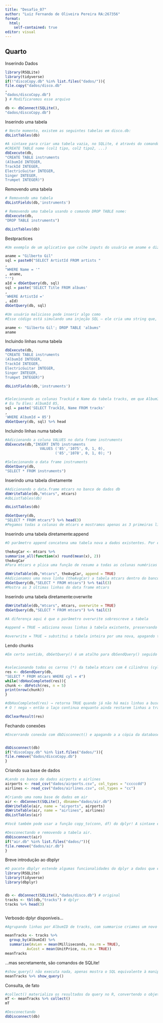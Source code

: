 ---
title: "Desafio_07"
author: "Luiz Fernando de Oliveira Pereira RA:267356"
format: 
  html:
    self-contained: true
editor: visual
---

## Quarto

Inserindo Dados

```{r}
library(RSQLite)
library(tidyverse)
if(!"discoCopy.db" %in% list.files("dados/")){
file.copy("dados/disco.db"
,
"dados/discoCopy.db")
} # Modificaremos esse arquivo

```

```{r}
db <- dbConnect(SQLite(),
"dados/discoCopy.db")

```

Inserindo uma tabela

```{r}
# Neste momento, existem as seguintes tabelas em disco.db:
dbListTables(db)

```

```{r}
#A sintaxe para criar uma tabela vazia, no SQLite, é através do comando
#CREATE TABLE nome (col1 tipo, col2 tipo2, ...)
dbExecute(db,
"CREATE TABLE instruments
(AlbumId INTEGER,
TrackId INTEGER,
ElectricGuitar INTEGER,
Singer INTEGER,
Trumpet INTEGER)")

```

Removendo uma tabela

```{r}
# Removendo uma tabela
dbListFields(db,'instruments')

# Removendo uma tabela usando o comando DROP TABLE nome:
dbExecute(db,
"DROP TABLE instruments")

dbListTables(db)

```

Bestpractices

```{r}

#Um exemplo de um aplicativo que colhe inputs do usuário em aname e diz quais álbums deste artista estão listados:

aname = "Gilberto Gil"
sql = paste0("SELECT ArtistId FROM artists "
,
"WHERE Name = '"
, aname,
"'")
aId = dbGetQuery(db, sql)
sql = paste('SELECT Title FROM albums'
,
'WHERE ArtistId ='
, aId)
dbGetQuery(db, sql)

```

```{r}
#Um usuário malicioso pode inserir algo como
#Esse código está simulando uma injeção SQL — ele cria uma string que, se usada ingenuamente numa query, poderia apagar a tabela albums.

aname <- "Gilberto Gil'; DROP TABLE 'albums"
aname
```

Incluindo linhas numa tabela

```{r}

dbExecute(db,
"CREATE TABLE instruments
(AlbumId INTEGER,
TrackId INTEGER,
ElectricGuitar INTEGER,
Singer INTEGER,
Trumpet INTEGER)")

dbListFields(db,'instruments')



```

```{r}

#Selecionando as colunas Trackid e Name da tabela tracks, em que AlbumId = 85
# Eu Tu Eles: AlbumId 85,
sql = paste('SELECT TrackId, Name FROM tracks'
,
'WHERE AlbumId = 85')
dbGetQuery(db, sql) %>% head

```

Incluindo linhas numa tabela

```{r}
#Adicionando a coluna VALUES no data frame instruments
dbExecute(db,"INSERT INTO instruments
                VALUES ('85','1075', 0, 1, 0),
                       ('85','1078', 0, 1, 0); ")
```

```{r}
#Selecionando o data frame instruments
dbGetQuery(db,
"SELECT * FROM instruments")

```

Inserindo uma tabela diretamente

```{r}
#Adicionando o data.frame mtcars no banco de dados db
dbWriteTable(db,"mtcars", mtcars)
#dbListTables(db)


```

```{r}
dbListTables(db)
```

```{r}
dbGetQuery(db,
"SELECT * FROM mtcars") %>% head(3)
#Pegamos todas a colunas de mtcars e mostramos apenas as 3 primeiras linhas
```

Inserindo uma tabela diretamente:append

```{r}
#O parâmetro append concatena uma tabela nova a dados existentes. Por exemplo,

theAvgCar <- mtcars %>%
summarise_all(function(x) round(mean(x), 2))
theAvgCar
#Para mtcars e plica uma função de resumo a todas as colunas numéricas do mtcars, depois para cada coluna calcula a média e arredonda em 2 casas decimais

```

```{r}


dbWriteTable(db,"mtcars", theAvgCar, append = TRUE) 
#Adicionamos uma nova linha (theAvgCar) a tabela mtcars dentro do banco de dados.
dbGetQuery(db,"SELECT * FROM mtcars") %>% tail(3)
#Mostra as 3 últimas linhas do data frame mtcars

```

Inserindo uma tabela diretamente:overwrite

```{r}
dbWriteTable(db,"mtcars", mtcars, overwrite = TRUE)
dbGetQuery(db,"SELECT * FROM mtcars") %>% tail(3)

#A diferença aqui é que o parâmetro overwrite sobrescreve a tabela

#append = TRUE → adiciona novas linhas à tabela existente, preservando o que já havia.

#overwrite = TRUE → substitui a tabela inteira por uma nova, apagando tudo o que havia antes.

```

Lendo chunks

```{r}
#Em certo sentido, dbGetQuery() é um atalho para dbSendQuery() seguido de dbFetch() (e dbClearResult()). Uma vantagem de usar a sintaxe mais longa é que podemos ler dados em chunks:


#selecionando todos os carros (*) da tabela mtcars com 4 cilindros (cyl = 4).
res <- dbSendQuery(db,
"SELECT * FROM mtcars WHERE cyl = 4")
while(!dbHasCompleted(res)){
chunk <- dbFetch(res, n = 5)
print(nrow(chunk))
}

#dbHasCompleted(res) → retorna TRUE quando já não há mais linhas a buscar.
# O ! nega → então o laço continua enquanto ainda restarem linhas a trazer.
```

```{r}
dbClearResult(res)
```

Fechando conexões

```{r}
#Encerrando conexão com dbDisconnect() e apagando a a cópia da database disco.db.


dbDisconnect(db)
if("discoCopy.db" %in% list.files("dados/")){
file.remove("dados/discoCopy.db")
}
```

Criando sua base de dados

```{r}
#Lendo os banco de dados airports e airlines
airports <- read_csv("dados/airports.csv", col_types = "cccccdd")
airlines <- read_csv("dados/airlines.csv", col_types = "cc")

#Criando uma noma base de dados em air
air <- dbConnect(SQLite(), dbname="dados/air.db")
dbWriteTable(air, name = "airports", airports)
dbWriteTable(air, name = "airlines", airlines)
dbListTables(air)

```

```{r}
#Você também pode usar a função copy_to(conn, df) do dplyr! A sintaxe é parecida


```

```{r}
#Desconectando e removendo a tabela air.
dbDisconnect(air)
if("air.db" %in% list.files("dados/")){
file.remove("dados/air.db")
}

```

Breve introdução ao dbplyr

```{r}
#O pacote dbplyr estende algumas funcionalidades do dplyr a dados que estão armazenados em um bancos de dados externo.
library(RSQLite)
library(tidyverse)
library(dbplyr)


db <- dbConnect(SQLite(),"dados/disco.db") # original
tracks <- tbl(db,"tracks") # dplyr
tracks %>% head(3)



```

Verbosdo dplyr disponíveis...

```{r}

#Agrupando linhas por AlbumID de tracks, com summarise criamos um novo data frame agrupando por AlbumID, em Avlen eu calculo a média dos Milliseconds e em AVCost eu cálculo a média de UnitPrice

meanTracks <- tracks %>%
  group_by(AlbumId) %>%
  summarise(AvLen = mean(Milliseconds, na.rm = TRUE),
          AvCost = mean(UnitPrice, na.rm = TRUE))
meanTracks

```

...mas secretamente, são comandos de SQLite!

```{r}

#show_query() não executa nada, apenas mostra o SQL equivalente à manipulação feita com dplyr, permitindo ver como o R traduz os verbos (group_by, summarise, etc.) em SQL.
meanTracks %>% show_query()
```

Consulta, de fato

```{r}
#collect() materializa os resultados da query no R, convertendo o objeto de consulta em um data.frame/tibble normal, que você pode usar como qualquer outro dataset do R.
mT <- meanTracks %>% collect()
mT

```

```{r}
#Desconectando
dbDisconnect(db)
```
